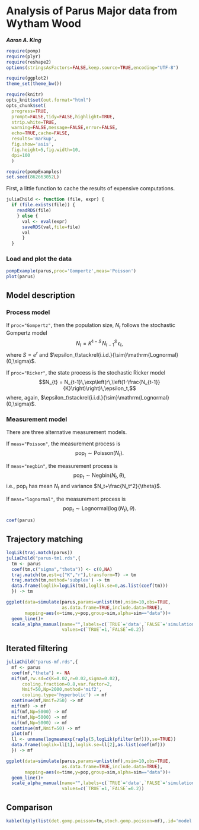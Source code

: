 %\VignetteIndexEntry{Parus major example}
%\VignetteEngine{knitr::knitr}

# Analysis of Parus Major data from Wytham Wood  
***Aaron A. King***

```r
require(pomp)
require(plyr)
require(reshape2)
options(stringsAsFactors=FALSE,keep.source=TRUE,encoding="UTF-8")

require(ggplot2)
theme_set(theme_bw())

require(knitr)
opts_knit$set(out.format="html")
opts_chunk$set(
  progress=TRUE,
  prompt=FALSE,tidy=FALSE,highlight=TRUE,
  strip.white=TRUE,
  warning=FALSE,message=FALSE,error=FALSE,
  echo=TRUE,cache=FALSE,
  results='markup',
  fig.show='asis',
  fig.height=5,fig.width=10,
  dpi=100
  )

require(pompExamples)
set.seed(862663052L)
```

First, a little function to cache the results of expensive computations.

```r
juliaChild <- function (file, expr) {
  if (file.exists(file)) {
    readRDS(file)
    } else {
      val <- eval(expr)
      saveRDS(val,file=file)
      val
      }
  }
```

### Load and plot the data

```r
pompExample(parus,proc='Gompertz',meas='Poisson')
plot(parus)
```

## Model description

### Process model

If `proc="Gompertz"`, then the population size, $N_t$ follows the stochastic Gompertz model
$$N_{t} = K^{1-S}\,N_{t-1}^S\,\epsilon_t,$$
where $S=e^r$ and $\epsilon_t\stackrel{i.i.d.}{\sim}\mathrm{Lognormal}(0,\sigma)$.

If `proc="Ricker"`, the state process is the stochastic Ricker model
$$N_{t} = N_{t-1}\,\exp\left(r\,\left(1-\frac{N_{t-1}}{K}\right)\right)\,\epsilon_t,$$
where, again, $\epsilon_t\stackrel{i.i.d.}{\sim}\mathrm{Lognormal}(0,\sigma)$.

### Measurement model

There are three alternative measurement models.

If `meas="Poisson"`, the measurement process is
$$\mathrm{pop}_{t} \sim \mathrm{Poisson}(N_t).$$

If `meas="negbin"`, the measurement process is
$$\mathrm{pop}_{t} \sim \mathrm{Negbin}(N_t,\theta),$$
i.e., $\mathrm{pop}_t$ has mean $N_t$ and variance $N_t+\frac{N_t^2}{\theta}$.

If `meas="lognormal"`, the measurement process is
$$\mathrm{pop}_{t} \sim \mathrm{Lognormal}(\log(N_t),\theta).$$

```r
coef(parus)
```

## Trajectory matching

```r
logLik(traj.match(parus))
juliaChild("parus-tm1.rds",{
  tm <- parus
  coef(tm,c("sigma","theta")) <- c(0,NA)
  traj.match(tm,est=c("K","r"),transform=T) -> tm
  traj.match(tm,method='subplex') -> tm
  data.frame(loglik=logLik(tm),loglik.se=0,as.list(coef(tm)))
  }) -> tm
```
```r
ggplot(data=simulate(parus,params=unlist(tm),nsim=10,obs=TRUE,
                     as.data.frame=TRUE,include.data=TRUE),
       mapping=aes(x=time,y=pop,group=sim,alpha=sim=="data"))+
  geom_line()+
  scale_alpha_manual(name="",labels=c(`TRUE`='data',`FALSE`='simulation'),
                     values=c(`TRUE`=1,`FALSE`=0.2))
```

## Iterated filtering

```r
juliaChild("parus-mf.rds",{
  mf <- parus
  coef(mf,"theta") <- NA
  mif(mf,rw.sd=c(K=0.02,r=0.02,sigma=0.02),
      cooling.fraction=0.8,var.factor=2,
      Nmif=50,Np=2000,method='mif2',
      cooling.type='hyperbolic') -> mf
  continue(mf,Nmif=250) -> mf
  mif(mf) -> mf
  mif(mf,Np=5000) -> mf
  mif(mf,Np=5000) -> mf
  mif(mf,Np=5000) -> mf
  continue(mf,Nmif=50) -> mf
  plot(mf)
  ll <- unname(logmeanexp(raply(5,logLik(pfilter(mf))),se=TRUE))
  data.frame(loglik=ll[1],loglik.se=ll[2],as.list(coef(mf)))
  }) -> mf
```
```r
ggplot(data=simulate(parus,params=unlist(mf),nsim=10,obs=TRUE,
                     as.data.frame=TRUE,include.data=TRUE),
       mapping=aes(x=time,y=pop,group=sim,alpha=sim=="data"))+
  geom_line()+
  scale_alpha_manual(name="",labels=c(`TRUE`='data',`FALSE`='simulation'),
                     values=c(`TRUE`=1,`FALSE`=0.2))
```

## Comparison

```r
kable(ldply(list(det.gomp.poisson=tm,stoch.gomp.poisson=mf),.id='model'))
```
